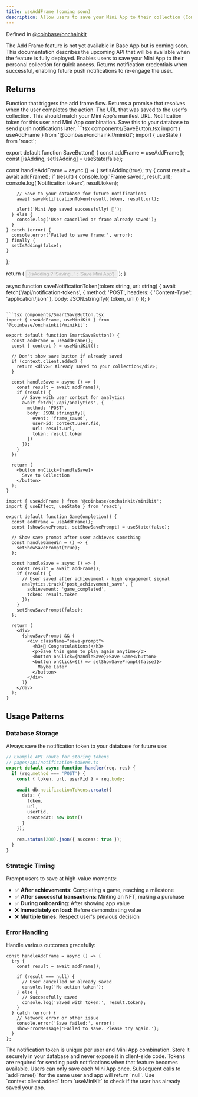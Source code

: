 ```yaml
---
title: useAddFrame (coming soon)
description: Allow users to save your Mini App to their collection (Coming Soon)
---
```


Defined in [@coinbase/onchainkit](https://github.com/coinbase/onchainkit)

<Warning>
The Add Frame feature is not yet available in Base App but is coming soon. This documentation describes the upcoming API that will be available when the feature is fully deployed.
</Warning>

<Info>
Enables users to save your Mini App to their personal collection for quick access. Returns notification credentials when successful, enabling future push notifications to re-engage the user.
</Info>

## Returns

<ResponseField name="addFrame" type="() => Promise<AddFrameResult | null>">
Function that triggers the add frame flow. Returns a promise that resolves when the user completes the action.

<Expandable title="AddFrameResult properties">
<ResponseField name="url" type="string">
The URL that was saved to the user's collection. This should match your Mini App's manifest URL.
</ResponseField>

<ResponseField name="token" type="string">
Notification token for this user and Mini App combination. Save this to your database to send push notifications later.
</ResponseField>
</Expandable>
</ResponseField>

<RequestExample>
```tsx components/SaveButton.tsx
import { useAddFrame } from '@coinbase/onchainkit/minikit';
import { useState } from 'react';

export default function SaveButton() {
  const addFrame = useAddFrame();
  const [isAdding, setIsAdding] = useState(false);

  const handleAddFrame = async () => {
    setIsAdding(true);
    try {
      const result = await addFrame();
      if (result) {
        console.log('Frame saved:', result.url);
        console.log('Notification token:', result.token);
        
        // Save to your database for future notifications
        await saveNotificationToken(result.token, result.url);
        
        alert('Mini App saved successfully! 🎉');
      } else {
        console.log('User cancelled or frame already saved');
      }
    } catch (error) {
      console.error('Failed to save frame:', error);
    } finally {
      setIsAdding(false);
    }
  };

  return (
    <button 
      onClick={handleAddFrame}
      disabled={isAdding}
    >
      {isAdding ? 'Saving...' : 'Save Mini App'}
    </button>
  );
}

async function saveNotificationToken(token: string, url: string) {
  await fetch('/api/notification-tokens', {
    method: 'POST',
    headers: { 'Content-Type': 'application/json' },
    body: JSON.stringify({ token, url })
  });
}
```

```tsx components/SmartSaveButton.tsx
import { useAddFrame, useMiniKit } from '@coinbase/onchainkit/minikit';

export default function SmartSaveButton() {
  const addFrame = useAddFrame();
  const { context } = useMiniKit();
  
  // Don't show save button if already saved
  if (context.client.added) {
    return <div>✅ Already saved to your collection</div>;
  }

  const handleSave = async () => {
    const result = await addFrame();
    if (result) {
      // Save with user context for analytics
      await fetch('/api/analytics', {
        method: 'POST',
        body: JSON.stringify({
          event: 'frame_saved',
          userFid: context.user.fid,
          url: result.url,
          token: result.token
        })
      });
    }
  };

  return (
    <button onClick={handleSave}>
      Save to Collection
    </button>
  );
}
```

```tsx components/GameCompletion.tsx
import { useAddFrame } from '@coinbase/onchainkit/minikit';
import { useEffect, useState } from 'react';

export default function GameCompletion() {
  const addFrame = useAddFrame();
  const [showSavePrompt, setShowSavePrompt] = useState(false);
  
  // Show save prompt after user achieves something
  const handleGameWin = () => {
    setShowSavePrompt(true);
  };

  const handleSave = async () => {
    const result = await addFrame();
    if (result) {
      // User saved after achievement - high engagement signal
      analytics.track('post_achievement_save', {
        achievement: 'game_completed',
        token: result.token
      });
    }
    setShowSavePrompt(false);
  };

  return (
    <div>
      {showSavePrompt && (
        <div className="save-prompt">
          <h3>🎉 Congratulations!</h3>
          <p>Save this game to play again anytime</p>
          <button onClick={handleSave}>Save Game</button>
          <button onClick={() => setShowSavePrompt(false)}>
            Maybe Later
          </button>
        </div>
      )}
    </div>
  );
}
```
</RequestExample>

## Usage Patterns

### Database Storage
Always save the notification token to your database for future use:

```typescript pages/api/notification-tokens.ts
// Example API route for storing tokens
// pages/api/notification-tokens.ts
export default async function handler(req, res) {
  if (req.method === 'POST') {
    const { token, url, userFid } = req.body;
    
    await db.notificationTokens.create({
      data: {
        token,
        url,
        userFid,
        createdAt: new Date()
      }
    });
    
    res.status(200).json({ success: true });
  }
}
```

### Strategic Timing
Prompt users to save at high-value moments:

- ✅ **After achievements**: Completing a game, reaching a milestone
- ✅ **After successful transactions**: Minting an NFT, making a purchase  
- ✅ **During onboarding**: After showing app value
- ❌ **Immediately on load**: Before demonstrating value
- ❌ **Multiple times**: Respect user's previous decision

### Error Handling
Handle various outcomes gracefully:

```tsx
const handleAddFrame = async () => {
  try {
    const result = await addFrame();
    
    if (result === null) {
      // User cancelled or already saved
      console.log('No action taken');
    } else {
      // Successfully saved
      console.log('Saved with token:', result.token);
    }
  } catch (error) {
    // Network error or other issue
    console.error('Save failed:', error);
    showErrorMessage('Failed to save. Please try again.');
  }
};
```

<Warning>
The notification token is unique per user and Mini App combination. Store it securely in your database and never expose it in client-side code. Tokens are required for sending push notifications when that feature becomes available.
</Warning>

<Info>
Users can only save each Mini App once. Subsequent calls to `addFrame()` for the same user and app will return `null`. Use `context.client.added` from `useMiniKit` to check if the user has already saved your app.
</Info>


